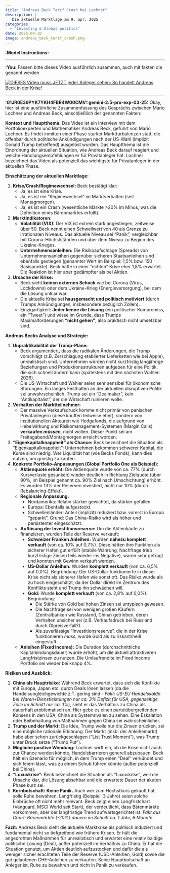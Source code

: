 ```yaml
---
title: "Andreas Beck Tarif Crash bei Lochner"
description: |
   Die aktuelle Marktlage am 9. apr. 2025
categories:
  - "Investing & Global politics"
date: 2025-04-10 
image: andreas_beck_tarif_crash.png
---
```


**:Model Instructions:** 

  ---

  
**:You:** Fassen bitte dieses Video ausführlich zusammen, auch mit fakten die genannt werden

[![DIESES Video muss JETZT jeder Anleger sehen: So handelt Andreas Beck in der Krise!](https://i.ytimg.com/vi_webp/hmWkVwuv2rc/maxresdefault.webp)](https://www.youtube.com/watch?v=hmWkVwuv2rc)

---

**:01JR0E39PYK7YKH4FBR4W00CMV::gemini-2.5-pro-exp-03-25:** Okay, hier ist eine ausführliche Zusammenfassung des Gesprächs zwischen Mario Lochner und Andreas Beck, einschließlich der genannten Fakten:

**Kontext und Hauptthema:**
Das Video ist ein Interview mit dem Portfolioexperten und Mathematiker Andreas Beck, geführt von Mario Lochner. Es findet inmitten einer Phase starker Marktturbulenzen statt, die offenbar durch politische Ankündigungen nach der US-Wahl (implizit Donald Trump betreffend) ausgelöst wurden. Das Hauptthema ist die Einordnung der aktuellen Situation, wie Andreas Beck darauf reagiert und welche Handlungsempfehlungen er für Privatanleger hat. Lochner bezeichnet das Video als potenziell das wichtigste für Privatanleger in der aktuellen Phase.

**Einschätzung der aktuellen Marktlage:**

1.  **Krise/Crash/Regimewechsel:** Beck bestätigt klar:
    *   Ja, es ist eine Krise.
    *   Ja, es ist ein "Regimewechsel" im Marktverhalten (seit Montagmorgen).
    *   Ja, es ist ein Crash (wesentliche Märkte >20% im Minus, was die Definition eines Bärenmarktes erfüllt).
2.  **Marktindikatoren:**
    *   **Volatilität (VIX):** Der VIX ist extrem stark angestiegen, zeitweise über 50. Beck nennt einen Schwellwert von 40 als Grenze zu irrationalen Niveaus. Das aktuelle Niveau sei "Panik", vergleichbar mit Corona-Höchstständen und über dem Niveau zu Beginn des Ukraine-Krieges.
    *   **Unternehmensanleihen:** Die Risikoaufschläge (Spreads) von Unternehmensanleihen gegenüber sicheren Staatsanleihen sind ebenfalls gestiegen (genannter Wert im Beispiel: 1,5% bzw. 150 Basispunkte). Beck hätte in einer "echten" Krise eher 1,8% erwartet. Die Reaktion ist hier aber gedämpfter als bei Aktien.
3.  **Ursache der Krise:**
    *   Beck sieht **keinen externen Schock** wie bei Corona (Virus, Lockdowns) oder dem Ukraine-Krieg (Energieversorgung), bei dem die Lösung unklar war.
    *   Die aktuelle Krise sei **hausgemacht und politisch motiviert** (durch Trumps Ankündigungen, insbesondere bezüglich Zöllen).
    *   Einzigartigkeit: **Jeder kenne die Lösung** (ein politischer Kompromiss, ein "Tweet") und wisse im Grunde, dass Trumps Maximalforderungen **"nicht gehen"**, also praktisch nicht umsetzbar sind.

**Andreas Becks Analyse und Strategie:**

1.  **Unpraktikabilität der Trump-Pläne:**
    *   Beck argumentiert, dass die radikalen Änderungen, die Trump vorschlägt (z.B. Zerschlagung etablierter Lieferketten wie bei Apple), unrealistisch sind. Unternehmen würden nicht kurzfristig langjährige Beziehungen und Produktionsstrukturen aufgeben für eine Politik, die sich schnell ändern kann (spätestens mit den nächsten Wahlen 2026).
    *   Die US-Wirtschaft und Wähler seien sehr sensibel für ökonomische Störungen. Ein langes Festhalten an der aktuellen disruptiven Politik sei unwahrscheinlich. Trump sei ein "Dealmaker", kein "Antikapitalist", der die Wirtschaft ruinieren wolle.
2.  **Verhalten der Marktteilnehmer:**
    *   Der massive Verkaufsdruck komme nicht primär von panischen Privatanlegern (diese kauften teilweise eher), sondern von institutionellen Akteuren wie Hedgefonds, die aufgrund von Hebelwirkung und Risikomanagement-Systemen (Margin Calls) **verkaufen *müssen***, nicht wollen. Dieser Punkt sei am Freitagabend/Montagmorgen erreicht worden.
3.  **"Eigenkapitalknappheit" als Chance:** Beck bezeichnet die Situation als "Eigenkapitalknappheit": Unternehmen bekommen schwerer Kapital, die Kurse sind niedrig. Wer Liquidität hat (wie Becks Fonds), kann dies nutzen, um günstig zu kaufen.
4.  **Konkrete Portfolio-Anpassungen (Global Portfolio One als Beispiel):**
    *   **Aktienquote erhöht:** Die Aktienquote wurde von ca. 77% (durch Kursverluste gesunken) wieder deutlich in Richtung Zielquote (über 80%, im Beispiel genannt ca. 90% Ziel nach Umschichtung) erhöht. Es wurden 13% der Reserven investiert, nicht nur 10% (durch Rebalancing-Effekt).
    *   **Regionale Anpassung:**
        *   Nordamerika: Relativ stärker gewichtet, da stärker gefallen.
        *   Europa: Ebenfalls aufgestockt.
        *   Schwellenländer: Anteil (implizit) reduziert bzw. vorerst in Europa "geparkt". Grund: Das China-Risiko wird als höher und persistenter eingeschätzt.
    *   **Auflösung der Investitionsreserve:** Um die Aktienkäufe zu finanzieren, wurden Teile der Reserve verkauft:
        *   **Schweizer Franken Anleihen:** Wurden **nahezu komplett verkauft** (von ca. 10% auf 0,7%). Diese hätten ihre Funktion als sicherer Hafen gut erfüllt (stabile Währung, Nachfrage trieb kurzfristige Zinsen teils wieder ins Negative), waren sehr gefragt und konnten mit Gewinn verkauft werden.
        *   **US-Dollar Anleihen:** Wurden **komplett verkauft** (von ca. 6,5% auf 0,0%). Begründung: Der US-Dollar funktionierte in dieser Krise nicht als sicherer Hafen wie sonst oft. Das Risiko wurde als zu hoch eingeschätzt, da der Dollar direkt im Zentrum des Konflikts steht und Trump ihn schwächen will.
        *   **Gold:** Wurde **komplett verkauft** (von ca. 2,8% auf 0,0%). Begründung:
            *   Die Stärke von Gold bei hohen Zinsen sei untypisch gewesen.
            *   Die Nachfrage sei von wenigen großen Käufern (Zentralbanken wie Russland, China) getrieben, deren Verhalten unsicher sei (z.B. Verkaufsdruck bei Russland durch Ölpreisverfall?).
            *   Als zuverlässige "Investitionsreserve", die in der Krise funktionieren *muss*, wurde Gold als zu riskant/heiß eingestuft.
    *   **Anleihen (Fixed Income):** Die Duration (durchschnittliche Kapitalbindungsdauer) wurde erhöht, um die aktuell attraktiveren Langfristzinsen zu nutzen. Die Umlaufrendite im Fixed Income Portfolio sei wieder bei knapp 4%.

**Risiken und Ausblick:**

1.  **China als Hauptrisiko:** Während Beck erwartet, dass sich die Konflikte mit Europa, Japan etc. durch Deals lösen lassen (da die Handelsungleichgewichte z.T. gering sind - *Fakt: US-EU Handelssaldo bei Waren+Dienstleistungen nur ca. 3% Defizit für USA, gegenseitige Zölle im Schnitt nur ca. 1%*), sieht er das Verhältnis zu China als dauerhaft problematisch an. Hier gebe es einen parteiübergreifenden Konsens in den USA, China als Systemrivalen zu sehen. Eine Eskalation oder Beibehaltung von Maßnahmen gegen China sei wahrscheinlicher.
2.  **Trump und der Markt:** Die Idee, Trump wolle nur die Zinsen drücken, sei eine mögliche rationale Erklärung. Der Markt (insb. der Anleihemarkt) habe aber schon zurückgeschlagen ("List Trust Moment"), was Trump unter Druck setze ("Trump Put").
3.  **Mögliche positive Wendung:** Lochner wirft ein, ob die Krise nicht auch zur Chance werden könnte, Handelsbarrieren generell abzubauen. Beck hält ein Szenario für möglich, in dem Trump einen "Deal" verkündet und sich feiern lässt, was zu einem Schub führen könnte (außer potenziell bei China).
4.  **"Luxuskrise":** Beck bezeichnet die Situation als "Luxuskrise", weil die Ursache klar, die Lösung absehbar und die erwartete Dauer der akuten Phase kurz sei.
5.  **Kernbotschaft:** **Keine Panik.** Auch wer zum Höchstkurs gekauft hat, solle Ruhe bewahren. Langfristig (Beispiel: 3 Jahre) seien solche Einbrüche oft nicht mehr relevant. Beck zeigt einen Langfristchart (Vanguard, MSCI World seit Start), der verdeutlicht, dass Bärenmärkte vorkommen, aber der langfristige Trend aufwärtsgerichtet ist. *Fakt aus Chart: Bärenmärkte (-20%) dauern im Schnitt ca. 1 Jahr, 6 Monate.*

**Fazit:** Andreas Beck sieht die aktuelle Marktkrise als politisch induziert und fundamental nicht so tiefgreifend wie frühere Krisen. Er hält die angedrohten Maßnahmen für unrealistisch und erwartet eine relativ baldige politische Lösung (Deal), außer potenziell im Verhältnis zu China. Er hat die Situation genutzt, um Aktien deutlich aufzustocken und dafür die als weniger sicher erachteten Teile der Reserve (USD-Anleihen, Gold) sowie die gut gelaufenen CHF-Anleihen zu verkaufen. Seine Hauptbotschaft an Anleger ist, Ruhe zu bewahren und nicht in Panik zu verkaufen.

